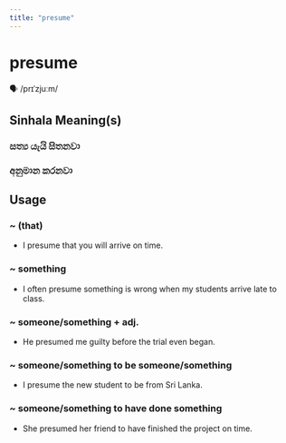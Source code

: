 ```yaml
---
title: "presume"
---
```


# presume

🗣️ /prɪˈzjuːm/

## Sinhala Meaning(s)

### සත්‍ය යැයි සිතනවා
### අනුමාන කරනවා

## Usage

### ~ (that)

- I presume that you will arrive on time.


### ~ something

- I often presume something is wrong when my students arrive late to class.


### ~ someone/something + adj.

- He presumed me guilty before the trial even began.


### ~ someone/something to be someone/something

- I presume the new student to be from Sri Lanka.


### ~ someone/something to have done something

- She presumed her friend to have finished the project on time.

